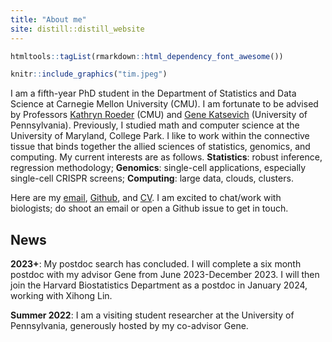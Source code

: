 ```yaml
---
title: "About me"
site: distill::distill_website
---
```


```r
htmltools::tagList(rmarkdown::html_dependency_font_awesome())
```

::: {.floatting}

```r
knitr::include_graphics("tim.jpeg")
```
I am a fifth-year PhD student in the Department of Statistics and Data Science at Carnegie Mellon University (CMU).  I am fortunate to be advised by Professors [Kathryn Roeder](http://www.stat.cmu.edu/~roeder/) (CMU) and [Gene Katsevich](https://ekatsevi.github.io) (University of Pennsylvania). Previously, I studied math and computer science at the University of Maryland, College Park. I like to work within the connective tissue that binds together the allied sciences of statistics, genomics, and computing. My current interests are as follows. **Statistics**: robust inference, regression methodology; **Genomics**: single-cell applications, especially single-cell CRISPR screens; **Computing**: large data, clouds, clusters.
:::

Here are my [email](email.html), [Github](https://github.com/Timothy-Barry), and [CV](ResumeCv/timsResume.pdf). I am excited to chat/work with biologists; do shoot an email or open a Github issue to get in touch.

## News

**2023+**: My postdoc search has concluded. I will complete a six month postdoc with my advisor Gene from June 2023-December 2023. I will then join the Harvard Biostatistics Department as a postdoc in January 2024, working with Xihong Lin.

**Summer 2022**: I am a visiting student researcher at the University of Pennsylvania, generously hosted by my co-advisor Gene.

